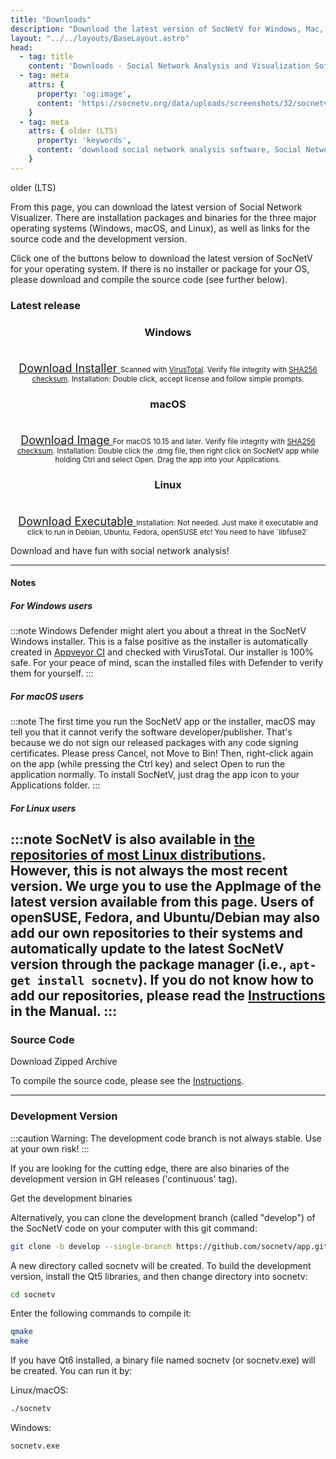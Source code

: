 ```yaml
---
title: "Downloads"
description: "Download the latest version of SocNetV for Windows, Mac, or Linux. Access installation instructions, source code, and the development version."
layout: "../../layouts/BaseLayout.astro"
head:
  - tag: title
    content: 'Downloads - Social Network Analysis and Visualization Software'
  - tag: meta
    attrs: { 
      property: 'og:image',
      content: 'https://socnetv.org/data/uploads/screenshots/32/socnetv-32-lattice-961n-1860e-layout-bc.png'
    }
  - tag: meta
    attrs: { older (LTS) 
      property: 'keywords',
      content: 'download social network analysis software, Social Network Visualizer, social network analysis, SocNetV, SNA, social networks, graphs, social network visualization, network layout, social network analysis tool, Dimitris Kalamaras,GPL, Windows, Linux, Mac, social network analysis datasets, centrality, graph theory'
    }
---
```

older (LTS) 

From this page, you can download the latest version of Social Network Visualizer. 
There are installation packages and binaries for the three major operating systems (Windows, macOS, and Linux), as well as links for the source code and the development version.

Click one of the buttons below to download the latest version of SocNetV for your operating system. If there is no installer or package for your OS, please download and compile the source code (see further below).


### Latest release

<div class="col" style="text-align: center;">
  <h3 id="windows">Windows</h3>
  <a href="https://github.com/socnetv/app/releases/download/v3.1/SocNetV-3.1-3fa9cf7f-windows-installer.exe" style="font-size: 18px;">
  <i class="fab fa-windows" style="font-size: 48px; margin-bottom: 10px;"></i><br />
    Download Installer
  </a>
  <small>Scanned with <a href="https://www.virustotal.com/gui/url/a62b0451ba6d33ef3bbb801cafdb0aee3d91744227e303394dc93639527979c7?nocache=1" rel="nofollow" target="blank">VirusTotal</a>. Verify file integrity with <a href="https://github.com/socnetv/app/releases/download/v3.1/SocNetV-3.1-3fa9cf7f-windows-installer.exe.sha256sum" target="_blank">SHA256 checksum</a>. Installation: Double click, accept license and follow simple prompts.</small>
</div>

<div style="text-align: center;">
  <h3 id="macos">macOS</h3>
  <a href="https://github.com/socnetv/app/releases/download/v3.1/SocNetV-v3.1-macos.dmg" style="font-size: 18px;">
  <i class="fab fa-apple" style="font-size: 48px; margin-bottom: 10px;"></i><br />
    Download Image
  </a>
  <small>For macOS 10.15 and later.</small>
  <small>Verify file integrity with <a href="https://github.com/socnetv/app/releases/download/v3.1/SocNetV-v3.1-macos.dmg.sha256sum" target="_blank">SHA256 checksum</a>. Installation: Double click the .dmg file, then right click on SocNetV app while holding Ctrl and select Open. Drag the app into your Applications.</small>
</div>


<div style="text-align: center;">
  <h3 id="linux">Linux</h3>
  <a href="https://github.com/socnetv/app/releases/download/v3.1/SocNetV-v3.1-x86_64.AppImage" style="font-size: 18px;">
    <i class="fab fa-linux" style="font-size: 48px; margin-bottom: 10px;"></i><br />
    Download Executable
  </a>
  <small class="small">Installation: Not needed. Just make it executable and click to run in Debian, Ubuntu, Fedora, openSUSE etc! You need to have `libfuse2`</small>
</div>


Download and have fun with social network analysis!

---

#### Notes

##### For Windows users
:::note
Windows Defender might alert you about a threat in the SocNetV Windows installer. This is a false positive as the installer is automatically created in [Appveyor CI](https://ci.appveyor.com/project/oxy86/app/builds/47285253) and checked with VirusTotal. Our installer is 100% safe. For your peace of mind, scan the installed files with Defender to verify them for yourself.
:::


##### For macOS users
:::note
The first time you run the SocNetV app or the installer, macOS may tell you that it cannot verify the software developer/publisher. That's because we do not sign our released packages with any code signing certificates. Please press Cancel, not Move to Bin! Then, right-click again on the app (while pressing the Ctrl key) and select Open to run the application normally. To install SocNetV, just drag the app icon to your Applications folder.
:::

##### For Linux users
:::note
SocNetV is also available in [the repositories of most Linux distributions](https://repology.org/project/socnetv/versions). However, this is not always the most recent version. We urge you to use the AppImage of the latest version available from this page. Users of openSUSE, Fedora, and Ubuntu/Debian may also add our own repositories to their systems and automatically update to the latest SocNetV version through the package manager (i.e., `apt-get install socnetv`). If you do not know how to add our repositories, please read the [Instructions](../docs/intro.html#Ubuntu) in the Manual.
:::
---

### Source Code

<LinkButton href="https://github.com/socnetv/app/archive/master.zip" variant="secondary">
Download Zipped Archive
</LinkButton>

To compile the source code, please see the [Instructions](/manual/intro#installation-instructions).

---

### Development Version

:::caution
Warning: The development code branch is not always stable. Use at your own risk!
:::

If you are looking for the cutting edge, there are also binaries of the development version in GH releases ('continuous' tag).

<LinkButton href="https://github.com/socnetv/app/releases/tag/continuous" variant="secondary">
Get the development binaries
</LinkButton>

Alternatively, you can clone the development branch (called "develop") of the SocNetV code on your computer with this git command:

```bash
git clone -b develop --single-branch https://github.com/socnetv/app.git socnetv
```

A new directory called socnetv will be created. To build the development version, install the Qt5 libraries, and then change directory into socnetv:

```bash
cd socnetv
```
Enter the following commands to compile it:

```bash
qmake
make
```

If you have Qt6 installed, a binary file named socnetv (or socnetv.exe) will be created. You can run it by:

Linux/macOS: 
```bash
./socnetv
```

Windows: 
```bash
socnetv.exe
```
